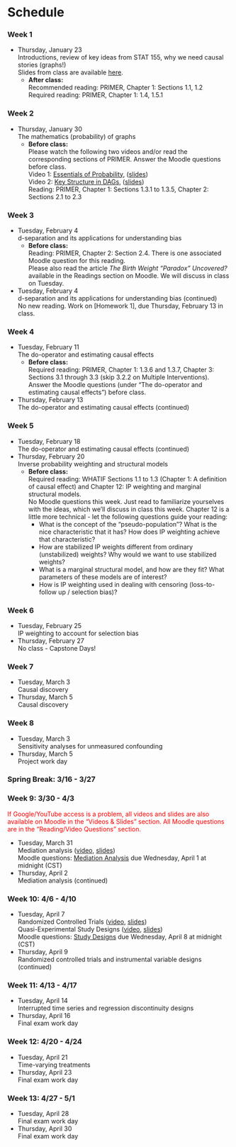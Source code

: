 # Schedule {-}

### Week 1 {-}

- Thursday, January 23    
    Introductions, review of key ideas from STAT 155, why we need causal stories (graphs!)    
    Slides from class are available [here](https://docs.google.com/presentation/d/1SNGxtjUwv4T-hDY7fgamMCF0I5-WpzOv6G1jRzw3QhA/edit?usp=sharing).
    - **After class:**    
        Recommended reading: PRIMER, Chapter 1: Sections 1.1, 1.2    
        Required reading: PRIMER, Chapter 1: 1.4, 1.5.1

### Week 2 {-}

- Thursday, January 30    
    The mathematics (probability) of graphs
    - **Before class:**    
        Please watch the following two videos and/or read the corresponding sections of PRIMER. Answer the Moodle questions before class.    
        Video 1: [Essentials of Probability](https://youtu.be/acofPsJDq5Y), ([slides](https://drive.google.com/file/d/1D8abGhrW99kbrlrMeLi3yogfpXwMmBc7/view?usp=sharing))    
        Video 2: [Key Structure in DAGs](https://youtu.be/Mh4G4QgrzYs), ([slides](https://drive.google.com/file/d/1F2hHqMOzyABQ7RH7owUdutWGrsdCR1qu/view?usp=sharing))    
        Reading: PRIMER, Chapter 1: Sections 1.3.1 to 1.3.5, Chapter 2: Sections 2.1 to 2.3

### Week 3 {-}

- Tuesday, February 4    
    d-separation and its applications for understanding bias
    - **Before class:**    
        Reading: PRIMER, Chapter 2: Section 2.4. There is one associated Moodle question for this reading.    
        Please also read the article *The Birth Weight "Paradox" Uncovered?* available in the Readings section on Moodle. We will discuss in class on Tuesday.
- Tuesday, February 4    
    d-separation and its applications for understanding bias (continued)    
    No new reading. Work on [Homework 1], due Thursday, February 13 in class.


### Week 4 {-}

- Tuesday, February 11    
    The do-operator and estimating causal effects    
    - **Before class:**    
        Required reading: PRIMER, Chapter 1: 1.3.6 and 1.3.7, Chapter 3: Sections 3.1 through 3.3 (skip 3.2.2 on Multiple Interventions). Answer the Moodle questions (under "The do-operator and estimating causal effects") before class.
- Thursday, February 13    
    The do-operator and estimating causal effects (continued)


### Week 5 {-}

- Tuesday, February 18    
    The do-operator and estimating causal effects (continued)
- Thursday, February 20    
    Inverse probability weighting and structural models    
    - **Before class:**    
        Required reading: WHATIF Sections 1.1 to 1.3 (Chapter 1: A definition of causal effect) and Chapter 12: IP weighting and marginal structural models.    
        No Moodle questions this week. Just read to familiarize yourselves with the ideas, which we'll discuss in class this week. Chapter 12 is a little more technical - let the following questions guide your reading:    
        - What is the concept of the "pseudo-population"? What is the nice characteristic that it has? How does IP weighting achieve that characteristic?
        - How are stabilized IP weights different from ordinary (unstabilized) weights? Why would we want to use stabilized weights?
        - What is a marginal structural model, and how are they fit? What parameters of these models are of interest?
        - How is IP weighting used in dealing with censoring (loss-to-follow up / selection bias)?

### Week 6 {-}

- Tuesday, February 25    
    IP weighting to account for selection bias
- Thursday, February 27    
    No class - Capstone Days!


### Week 7 {-}

- Tuesday, March 3    
    Causal discovery
- Thursday, March 5    
    Causal discovery


### Week 8 {-}

- Tuesday, March 3    
    Sensitivity analyses for unmeasured confounding
- Thursday, March 5    
    Project work day

### Spring Break: 3/16 - 3/27 {-}

### Week 9: 3/30 - 4/3 {-}

<span style="color:red">
If Google/YouTube access is a problem, all videos and slides are also available on Moodle in the "Videos & Slides" section. All Moodle questions are in the "Reading/Video Questions" section.
</span>

- Tuesday, March 31    
    Mediation analysis ([video](https://youtu.be/hP409M9zYyA), [slides](https://drive.google.com/file/d/17TenllqG_RMJ-vDFsRcmCXw6HWZyAjl4/view?usp=sharing))    
    Moodle questions: [Mediation Analysis](https://moodle.macalester.edu/mod/quiz/view.php?id=36874) due Wednesday, April 1 at midnight (CST)
- Thursday, April 2    
    Mediation analysis (continued)


### Week 10: 4/6 - 4/10 {-}

- Tuesday, April 7    
    Randomized Controlled Trials ([video](https://youtu.be/xqUTipvGwWo), [slides](https://drive.google.com/file/d/1eg8bor5YD1Rmo1c21qlEwootufdzVQA7/view?usp=sharing))    
    Quasi-Experimental Study Designs ([video](https://youtu.be/I55cUFwjPy0), [slides](https://drive.google.com/file/d/1OCma-72ArrDDQGvvQ8WPhI8aQeS62Dam/view?usp=sharing))    
    Moodle questions: [Study Designs](https://moodle.macalester.edu/mod/quiz/view.php?id=39495) due Wednesday, April 8 at midnight (CST)
- Thursday, April 9    
    Randomized controlled trials and instrumental variable designs (continued)

### Week 11: 4/13 - 4/17 {-}

- Tuesday, April 14    
    Interrupted time series and regression discontinuity designs
- Thursday, April 16    
    Final exam work day


### Week 12: 4/20 - 4/24 {-}

- Tuesday, April 21    
    Time-varying treatments
- Thursday, April 23    
    Final exam work day


### Week 13: 4/27 - 5/1 {-}

- Tuesday, April 28    
    Final exam work day
- Thursday, April 30    
    Final exam work day


